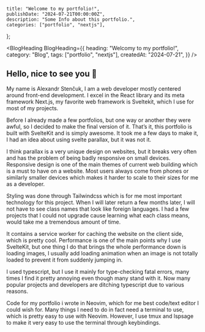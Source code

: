 
    title: "Welcome to my portfolio!",
    publishDate: "2024-07-21T00:00:00Z",
    description: "Some Info about this portfolio.",
    categories: ["portfolio", "nextjs"],
};

<BlogHeading
  BlogHeading={{
    heading: "Welcomy to my portfolio!",
    category: "Blog",
    tags: ["portfolio", "nextjs"],
    createdAt: "2024-07-21",
  }}
/>

## Hello, nice to see you 👋

My name is <Link href="/">Alexandr Stenčuk</Link>, I am a web developer mostly centered around front-end development.
I excel in the React library and its meta framework Next.js, my favorite web framework is Sveltekit,
which I use for most of my projects.

Before I already made a few portfolios, but one way or another they were awful,
so I decided to make the final version of it. That’s it,
this portfolio is built with SvelteKit and is simply awesome. It took me a few days to make it,
I had an idea about using svelte parallax, but it was not it.

I think parallax is a very unique design on websites, but it breaks very often and has the problem of being
badly responsive on small devices. Responsive design is one of the main themes of current web building which
is a must to have on a website. Most users always come from phones or similarly
smaller devices which makes it harder to scale to their sizes for me as a developer.

Styling was done through Tailwindcss which is for me most important technology for this project. When
I will later return a few months later, I will not have to see class names that look like foreign languages.
I had a few projects that I could not upgrade cause learning what each class means, would take me a tremendous amount of time.

It contains a service worker for caching the website on the client side, which is pretty cool.
Performance is one of the main points why I use SvelteKit, but one thing I
do that brings the whole performance down is loading images, I usually add loading
animation when an image is not totally loaded to prevent it from suddenly jumping in.

I used typescript, but I use it mainly for type-checking fatal errors, many times I find it pretty
annoying even though many stand with it. Now many popular projects and developers are ditching
typescript due to various reasons.

Code for my portfolio i wrote in Neovim, which for me best code/text editor I
could wish for. Many things I need to do in fact need a terminal to use, which is pretty easy
to use with Neovim. However, I use tmux and lspsage to make it very easy to use the terminal through keybindings.



